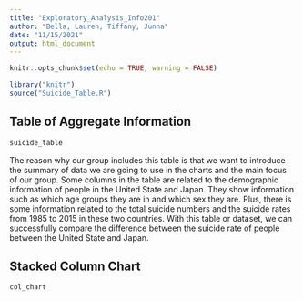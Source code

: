 ```yaml
---
title: "Exploratory_Analysis_Info201"
author: "Bella, Lauren, Tiffany, Junna"
date: "11/15/2021"
output: html_document
---
```


```r
knitr::opts_chunk$set(echo = TRUE, warning = FALSE)
```

```r
library("knitr")
source("Suicide_Table.R")
```

## Table of Aggregate Information
```r
suicide_table
```

The reason why our group includes this table is that we want to introduce the 
summary of data we are going to use in the charts and the main focus of our group. 
Some columns in the table are related to the demographic information of people 
in the United State and Japan. They show information such as which age groups 
they are in and which sex they are. Plus, there is some information related to 
the total suicide numbers and the suicide rates from 1985 to 2015 in these two 
countries. With this table or dataset, we can successfully compare the difference 
between the suicide rate of people between the United State and Japan. 


## Stacked Column Chart
```r
col_chart
```
